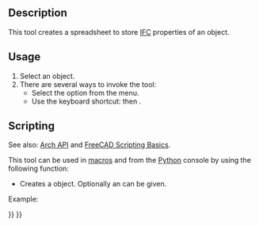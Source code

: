 <languages/>

<div class="mw-translate-fuzzy">
{{docnav/ro|[[Arch_3Views|3 Views from mesh]]|[[Arch_ToggleSubs|Toggle Subcomponents]]|[[Arch_Workbench|Arch]]|IconL=Arch_3Views.svg |IconC=Workbench_Arch.svg |IconR=Arch_ToggleSubs.svg}}
</div>

<div class="mw-translate-fuzzy">
{{GuiCommand/ro
|Name=Arch_MakeIfcSpreadsheet
|Name/ro=Arch_MakeIfcSpreadsheet
|MenuLocation=Arch → Utilities → Create schedule...
|Workbenches=[[Arch_Workbench/ro|Arch]]
|Shortcut={{KEY|I}} {{KEY|P}}
|SeeAlso=[[Arch IFC]], [[Arch IfcExplorer]]
|Icon=Arch_Schedule.svg
}}
</div>

== Description ==

This tool creates a spreadsheet to store [[Arch_IFC|IFC]] properties of an object.

==Usage==

# Select an object.
# There are several ways to invoke the tool: 
#* Select the {{MenuCommand|Utils → [[Image:Arch_IfcSpreadsheet.svg|16px]] New IFC Spreadsheet}} option from the menu.
#* Use the keyboard shortcut: {{KEY|I}} then {{KEY|S}}.

== Scripting ==

See also: [[Arch_API|Arch API]] and [[FreeCAD_Scripting_Basics|FreeCAD Scripting Basics]].

This tool can be used in [[Macros|macros]] and from the [[Python|Python]] console by using the following function:
{{Code|code=
spreadsheet = makeIfcSpreadsheet(archobj=None)
}}

* Creates a {{incode|spreadsheet}} object. Optionally an {{incode|archobj}} can be given.

Example:
{{Code|code=
import FreeCAD, Draft, Arch

Line = Draft.makeWire([FreeCAD.Vector(0, 0, 0), FreeCAD.Vector(2000, 2000, 0)])
Wall = Arch.makeWall(Line, width=150, height=3000)
FreeCAD.ActiveDocument.recompute()

spreadsheet = Arch.makeIfcSpreadsheet(Wall)
}}


<div class="mw-translate-fuzzy">
{{docnav/ro|[[Arch_3Views|3 Views from mesh]]|[[Arch_ToggleSubs|Toggle Subcomponents]]|[[Arch_Workbench|Arch]]|IconL=Arch_3Views.svg |IconC=Workbench_Arch.svg |IconR=Arch_ToggleSubs.svg}}
</div>

{{BIM_Tools_navi{{#translation:}}}}
{{Userdocnavi{{#translation:}}}}